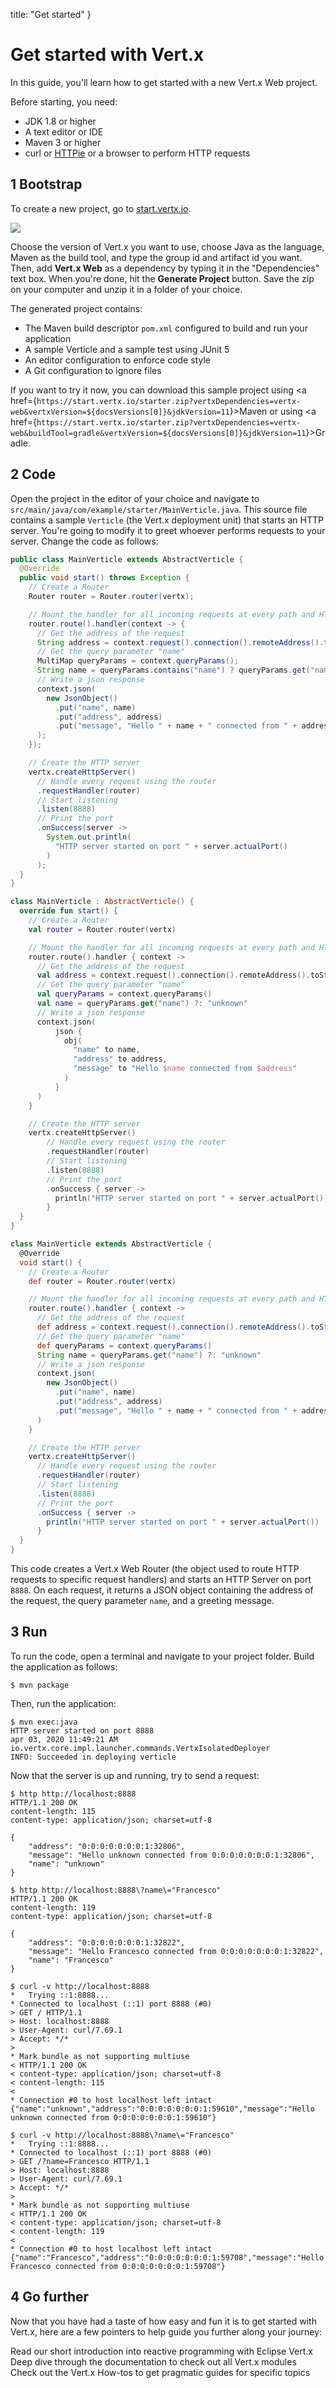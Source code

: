 

  title: "Get started"
}

# Get started with Vert.x

In this guide, you'll learn how to get started with a new Vert.x Web project.

Before starting, you need:

* JDK 1.8 or higher
* A text editor or IDE
* Maven 3 or higher
* curl or [HTTPie](https://httpie.org/) or a browser to perform HTTP requests

## <span className="get-started-step">1</span> Bootstrap

To create a new project, go to [start.vertx.io](https://start.vertx.io).

<a href="https://start.vertx.io" className="get-started-screenshot">
  <img src={require("../assets/get-started/starter-screenshot.png")} />
</a>

Choose the version of Vert.x you want to use, choose Java as the language, Maven as the build tool, and
type the group id and artifact id you want. Then, add **Vert.x Web** as a dependency by typing it in the "Dependencies" text box. When you're done, hit the **Generate Project** button.
Save the zip on your computer and unzip it in a folder of your choice.

The generated project contains:

* The Maven build descriptor `pom.xml` configured to build and run your application
* A sample Verticle and a sample test using JUnit 5
* An editor configuration to enforce code style
* A Git configuration to ignore files

If you want to try it now, you can download this sample project using
<a href={`https://start.vertx.io/starter.zip?vertxDependencies=vertx-web&vertxVersion=${docsVersions[0]}&jdkVersion=11`}>Maven</a> or using <a href={`https://start.vertx.io/starter.zip?vertxDependencies=vertx-web&buildTool=gradle&vertxVersion=${docsVersions[0]}&jdkVersion=11`}>Gradle</a>.

## <span className="get-started-step">2</span> Code

Open the project in the editor of your choice and navigate to `src/main/java/com/example/starter/MainVerticle.java`.
This source file contains a sample `Verticle` (the Vert.x deployment unit) that starts an HTTP server.
You're going to modify it to greet whoever performs requests to your server.
Change the code as follows:

<CodeExamples>
<CodeExample title="Java">

```java
public class MainVerticle extends AbstractVerticle {
  @Override
  public void start() throws Exception {
    // Create a Router
    Router router = Router.router(vertx);

    // Mount the handler for all incoming requests at every path and HTTP method
    router.route().handler(context -> {
      // Get the address of the request
      String address = context.request().connection().remoteAddress().toString();
      // Get the query parameter "name"
      MultiMap queryParams = context.queryParams();
      String name = queryParams.contains("name") ? queryParams.get("name") : "unknown";
      // Write a json response
      context.json(
        new JsonObject()
          .put("name", name)
          .put("address", address)
          .put("message", "Hello " + name + " connected from " + address)
      );
    });

    // Create the HTTP server
    vertx.createHttpServer()
      // Handle every request using the router
      .requestHandler(router)
      // Start listening
      .listen(8888)
      // Print the port
      .onSuccess(server ->
        System.out.println(
          "HTTP server started on port " + server.actualPort()
        )
      );
  }
}
```

</CodeExample>

<CodeExample title="Kotlin">

```kotlin
class MainVerticle : AbstractVerticle() {
  override fun start() {
    // Create a Router
    val router = Router.router(vertx)

    // Mount the handler for all incoming requests at every path and HTTP method
    router.route().handler { context ->
      // Get the address of the request
      val address = context.request().connection().remoteAddress().toString()
      // Get the query parameter "name"
      val queryParams = context.queryParams()
      val name = queryParams.get("name") ?: "unknown"
      // Write a json response
      context.json(
          json {
            obj(
              "name" to name,
              "address" to address,
              "message" to "Hello $name connected from $address"
            )
          }
      )
    }

    // Create the HTTP server
    vertx.createHttpServer()
        // Handle every request using the router
        .requestHandler(router)
        // Start listening
        .listen(8888)
        // Print the port
        .onSuccess { server ->
          println("HTTP server started on port " + server.actualPort())
        }
  }
}
```

</CodeExample>

<CodeExample title="Groovy">

```groovy
class MainVerticle extends AbstractVerticle {
  @Override
  void start() {
    // Create a Router
    def router = Router.router(vertx)

    // Mount the handler for all incoming requests at every path and HTTP method
    router.route().handler { context ->
      // Get the address of the request
      def address = context.request().connection().remoteAddress().toString()
      // Get the query parameter "name"
      def queryParams = context.queryParams()
      String name = queryParams.get("name") ?: "unknown"
      // Write a json response
      context.json(
        new JsonObject()
          .put("name", name)
          .put("address", address)
          .put("message", "Hello " + name + " connected from " + address)
      )
    }

    // Create the HTTP server
    vertx.createHttpServer()
      // Handle every request using the router
      .requestHandler(router)
      // Start listening
      .listen(8888)
      // Print the port
      .onSuccess { server ->
        println("HTTP server started on port " + server.actualPort())
      }
  }
}
```

</CodeExample>
</CodeExamples>

This code creates a Vert.x Web Router (the object used to route HTTP requests to specific request handlers)
and starts an HTTP Server on port `8888`. On each request, it returns a JSON object containing the address of the request, the query parameter `name`, and a greeting message.

## <span className="get-started-step">3</span> Run

To run the code, open a terminal and navigate to your project folder.
Build the application as follows:

```better-shell
$ mvn package
```

Then, run the application:

```better-shell
$ mvn exec:java
HTTP server started on port 8888
apr 03, 2020 11:49:21 AM io.vertx.core.impl.launcher.commands.VertxIsolatedDeployer
INFO: Succeeded in deploying verticle
```

Now that the server is up and running, try to send a request:

<CodeExamples>
<CodeExample title="HTTPie">

```better-shell
$ http http://localhost:8888
HTTP/1.1 200 OK
content-length: 115
content-type: application/json; charset=utf-8

{
    "address": "0:0:0:0:0:0:0:1:32806",
    "message": "Hello unknown connected from 0:0:0:0:0:0:0:1:32806",
    "name": "unknown"
}

$ http http://localhost:8888\?name\="Francesco"
HTTP/1.1 200 OK
content-length: 119
content-type: application/json; charset=utf-8

{
    "address": "0:0:0:0:0:0:0:1:32822",
    "message": "Hello Francesco connected from 0:0:0:0:0:0:0:1:32822",
    "name": "Francesco"
}
```

</CodeExample>

<CodeExample title="curl">

```better-shell
$ curl -v http://localhost:8888
*   Trying ::1:8888...
* Connected to localhost (::1) port 8888 (#0)
> GET / HTTP/1.1
> Host: localhost:8888
> User-Agent: curl/7.69.1
> Accept: */*
>
* Mark bundle as not supporting multiuse
< HTTP/1.1 200 OK
< content-type: application/json; charset=utf-8
< content-length: 115
<
* Connection #0 to host localhost left intact
{"name":"unknown","address":"0:0:0:0:0:0:0:1:59610","message":"Hello unknown connected from 0:0:0:0:0:0:0:1:59610"}

$ curl -v http://localhost:8888\?name\="Francesco"
*   Trying ::1:8888...
* Connected to localhost (::1) port 8888 (#0)
> GET /?name=Francesco HTTP/1.1
> Host: localhost:8888
> User-Agent: curl/7.69.1
> Accept: */*
>
* Mark bundle as not supporting multiuse
< HTTP/1.1 200 OK
< content-type: application/json; charset=utf-8
< content-length: 119
<
* Connection #0 to host localhost left intact
{"name":"Francesco","address":"0:0:0:0:0:0:0:1:59708","message":"Hello Francesco connected from 0:0:0:0:0:0:0:1:59708"}
```

</CodeExample>
</CodeExamples>

## <span className="get-started-step">4</span> Go further

Now that you have had a taste of how easy and fun it is to get started with Vert.x, here are a few pointers to help guide you further along your journey:

<Cards columns={3}>
  <Card href="/introduction-to-vertx-and-reactive/" title="Intro">
    Read our short introduction into reactive programming with Eclipse Vert.x
  </Card>
  <Card href="/docs/" title="Documentation">
    Deep dive through the documentation to check out all Vert.x modules
  </Card>
  <Card href="https://how-to.vertx.io/" title="How-tos">
    Check out the Vert.x How-tos to get pragmatic guides for specific topics
  </Card>
</Cards>
